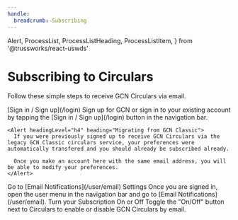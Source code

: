 ```yaml
---
handle:
  breadcrumb: Subscribing
---
```


  Alert,
  ProcessList,
  ProcessListHeading,
  ProcessListItem,
} from '@trussworks/react-uswds'

# Subscribing to Circulars

Follow these simple steps to receive GCN Circulars via email.

<ProcessList>
  <ProcessListItem>
    <ProcessListHeading type="h3">
      [Sign in / Sign up](/login)
    </ProcessListHeading>
    Sign up for GCN or sign in to your existing account by tapping the [Sign in / Sign up](/login) button in the navigation bar.

    <Alert headingLevel="h4" heading="Migrating from GCN Classic">
      If you were previously signed up to receive GCN Circulars via the legacy GCN Classic circulars service, your preferences were automatically transfered and you should already be subscribed already.

      Once you make an account here with the same email address, you will be able to modify your preferences.
    </Alert>

  </ProcessListItem>
  <ProcessListItem>
    <ProcessListHeading type="h3">
      Go to [Email Notifications](/user/email) Settings
    </ProcessListHeading>
    Once you are signed in, open the user menu in the navigation bar and go to [Email Notifications](/user/email).
  </ProcessListItem>
  <ProcessListItem>
    <ProcessListHeading type="h3">Turn your Subscription On or Off</ProcessListHeading>
    Toggle the "On/Off" button next to Circulars to enable or disable GCN Circulars by email.
  </ProcessListItem>
</ProcessList>
